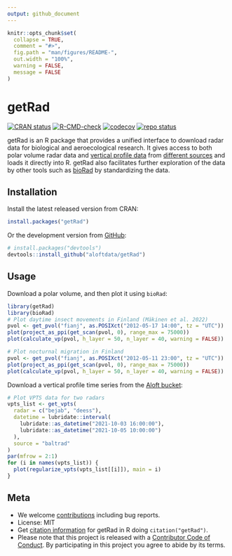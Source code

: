 ```yaml
---
output: github_document
---
```


<!-- README.md is generated from README.Rmd. Please edit that file -->

```r
knitr::opts_chunk$set(
  collapse = TRUE,
  comment = "#>",
  fig.path = "man/figures/README-",
  out.width = "100%",
  warning = FALSE,
  message = FALSE
)
```

# getRad

<!-- badges: start -->
[![CRAN status](https://www.r-pkg.org/badges/version/getRad)](https://CRAN.R-project.org/package=getRad)
[![R-CMD-check](https://github.com/aloftdata/getRad/actions/workflows/R-CMD-check.yaml/badge.svg)](https://github.com/aloftdata/getRad/actions/workflows/R-CMD-check.yaml)
[![codecov](https://codecov.io/gh/aloftdata/getRad/branch/main/graph/badge.svg)](https://app.codecov.io/gh/aloftdata/getRad/)
[![repo status](https://www.repostatus.org/badges/latest/active.svg)](https://www.repostatus.org/#active)
<!-- badges: end -->

getRad is an R package that provides a unified interface to download radar data for biological and aeroecological research. It gives access to both polar volume radar data and [vertical profile data](https://aloftdata.eu/vpts-csv/) from [different sources](https://aloftdata.github.io/getRad/articles/supported_sources.html) and loads it directly into R. getRad also facilitates further exploration of the data by other tools such as [bioRad](https://adriaandokter.com/bioRad/) by standardizing the data.

## Installation

Install the latest released version from CRAN:

```r
install.packages("getRad")
```

Or the development version from [GitHub](https://github.com/aloftdata/getRad):

```r
# install.packages("devtools")
devtools::install_github("aloftdata/getRad")
```

## Usage

Download a polar volume, and then plot it using `bioRad`:

```r
library(getRad)
library(bioRad)
# Plot daytime insect movements in Finland (Mäkinen et al. 2022)
pvol <- get_pvol("fianj", as.POSIXct("2012-05-17 14:00", tz = "UTC"))
plot(project_as_ppi(get_scan(pvol, 0), range_max = 75000))
plot(calculate_vp(pvol, h_layer = 50, n_layer = 40, warning = FALSE))

# Plot nocturnal migration in Finland
pvol <- get_pvol("fianj", as.POSIXct("2012-05-11 23:00", tz = "UTC"))
plot(project_as_ppi(get_scan(pvol, 0), range_max = 75000))
plot(calculate_vp(pvol, h_layer = 50, n_layer = 40, warning = FALSE))
```

Download a vertical profile time series from the [Aloft bucket](https://aloftdata.eu/browse/):

```r
# Plot VPTS data for two radars
vpts_list <- get_vpts(
  radar = c("bejab", "deess"),
  datetime = lubridate::interval(
    lubridate::as_datetime("2021-10-03 16:00:00"),
    lubridate::as_datetime("2021-10-05 10:00:00")
  ),
  source = "baltrad"
)
par(mfrow = 2:1)
for (i in names(vpts_list)) {
  plot(regularize_vpts(vpts_list[[i]]), main = i)
}
```

## Meta

- We welcome [contributions](https://aloftdata.github.io/getRad/CONTRIBUTING.html) including bug reports.
- License: MIT
- Get [citation information](https://aloftdata.github.io/getRad/authors.html#citation) for getRad in R doing `citation("getRad")`.
- Please note that this project is released with a [Contributor Code of Conduct](https://aloftdata.github.io/getRad/CODE_OF_CONDUCT.html). By participating in this project you agree to abide by its terms.

